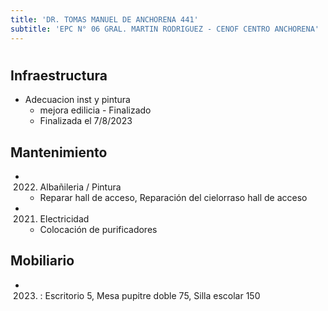 ```yaml
---
title: 'DR. TOMAS MANUEL DE ANCHORENA 441'
subtitle: 'EPC N° 06 GRAL. MARTIN RODRIGUEZ - CENOF CENTRO ANCHORENA'
---
```


#
## Infraestructura

* Adecuacion inst y pintura 
    + mejora edilicia - Finalizado 
    + Finalizada el 7/8/2023 






## Mantenimiento

*  (2022) Albañileria / Pintura 
    + Reparar hall de acceso, Reparación del cielorraso hall de acceso

*  (2021) Electricidad 
    + Colocación de purificadores





## Mobiliario

*  (2023) : Escritorio 5, Mesa pupitre doble 75, Silla escolar 150 



